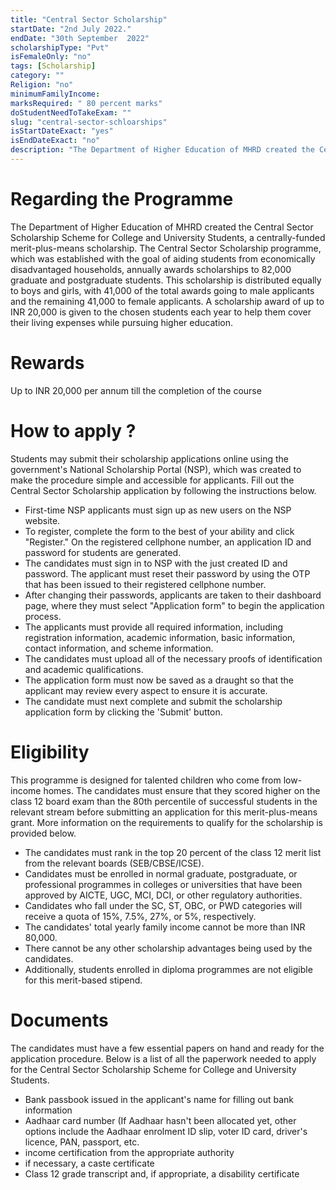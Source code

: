 ```yaml
---
title: "Central Sector Scholarship"
startDate: "2nd July 2022."
endDate: "30th September  2022"
scholarshipType: "Pvt"
isFemaleOnly: "no"
tags: [Scholarship]
category: ""
Religion: "no"
minimumFamilyIncome:
marksRequired: " 80 percent marks"
doStudentNeedToTakeExam: ""
slug: "central-sector-schloarships"
isStartDateExact: "yes"
isEndDateExact: "no"
description: "The Department of Higher Education of MHRD created the Central Sector Scholarship Scheme for College and University Students."
---
```


# Regarding the Programme

The Department of Higher Education of MHRD created the Central Sector Scholarship Scheme for College and University Students,
a centrally-funded merit-plus-means scholarship. The Central Sector Scholarship programme, which was established with the goal of aiding students from economically disadvantaged households,
annually awards scholarships to 82,000 graduate and postgraduate students. This scholarship is distributed equally to boys and girls, with 41,000 of the total awards going to male applicants and
the remaining 41,000 to female applicants. A scholarship award of up to INR 20,000 is given to the chosen students each year to help them cover their living expenses while pursuing higher education.

# Rewards

Up to INR 20,000 per annum till the completion of the course

# How to apply ?

Students may submit their scholarship applications online using the government's National Scholarship Portal (NSP), which was created to make the procedure simple and accessible for applicants.
Fill out the Central Sector Scholarship application by following the instructions below.

- First-time NSP applicants must sign up as new users on the NSP website.
- To register, complete the form to the best of your ability and click "Register." On the registered cellphone number, an application ID and password for students are generated.
- The candidates must sign in to NSP with the just created ID and password. The applicant must reset their password by using the OTP that has been issued to their registered cellphone number.
- After changing their passwords, applicants are taken to their dashboard page, where they must select "Application form" to begin the application process.
- The applicants must provide all required information, including registration information, academic information, basic information, contact information, and scheme information.
- The candidates must upload all of the necessary proofs of identification and academic qualifications.
- The application form must now be saved as a draught so that the applicant may review every aspect to ensure it is accurate.
- The candidate must next complete and submit the scholarship application form by clicking the 'Submit' button.

# Eligibility

This programme is designed for talented children who come from low-income homes.
The candidates must ensure that they scored higher on the class 12 board exam than the 80th percentile of successful students in the relevant stream before submitting an application for this merit-plus-means grant.
More information on the requirements to qualify for the scholarship is provided below.

- The candidates must rank in the top 20 percent of the class 12 merit list from the relevant boards (SEB/CBSE/ICSE).
- Candidates must be enrolled in normal graduate, postgraduate, or professional programmes in colleges or universities that have been approved by AICTE, UGC, MCI, DCI, or other regulatory authorities.
- Candidates who fall under the SC, ST, OBC, or PWD categories will receive a quota of 15%, 7.5%, 27%, or 5%, respectively.
- The candidates' total yearly family income cannot be more than INR 80,000.
- There cannot be any other scholarship advantages being used by the candidates.
- Additionally, students enrolled in diploma programmes are not eligible for this merit-based stipend.

# Documents

The candidates must have a few essential papers on hand and ready for the application procedure. Below is a list of all the paperwork needed to apply for the Central Sector Scholarship Scheme for College and University Students.

- Bank passbook issued in the applicant's name for filling out bank information
- Aadhaar card number (If Aadhaar hasn't been allocated yet, other options include the Aadhaar enrolment ID slip, voter ID card, driver's licence, PAN, passport, etc.
- income certification from the appropriate authority
- if necessary, a caste certificate
- Class 12 grade transcript and, if appropriate, a disability certificate
